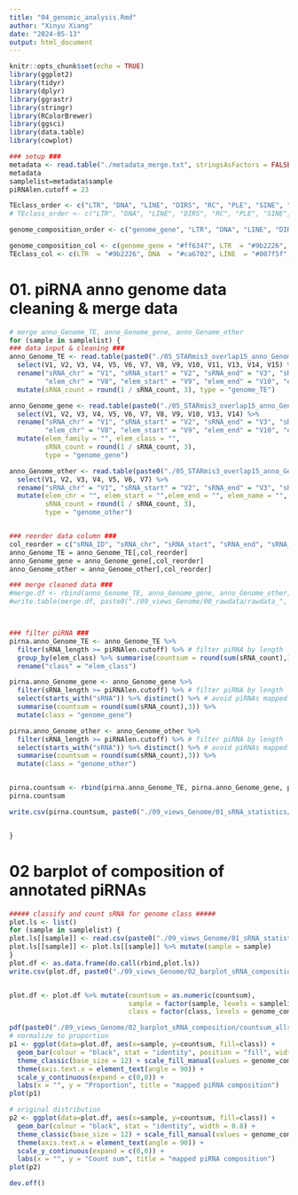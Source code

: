 ```yaml
---
title: "04_genomic_analysis.Rmd"
author: "Xinyu Xiang"
date: "2024-05-13"
output: html_document
---
```


```r
knitr::opts_chunk$set(echo = TRUE)
library(ggplot2)
library(tidyr)
library(dplyr)
library(ggrastr)
library(stringr)
library(RColorBrewer)
library(ggsci)
library(data.table)
library(cowplot)

```

```r
### setup ###
metadata <- read.table("./metadata_merge.txt", stringsAsFactors = FALSE, header=TRUE)
metadata
samplelist=metadata$sample
piRNAlen.cutoff = 23

TEclass_order <- c("LTR", "DNA", "LINE", "DIRS", "RC", "PLE", "SINE", "Simple_repeat", "Ngaro", "Low_complexity", "Satellite", "other", "unknown")
# TEclass_order <- c("LTR", "DNA", "LINE", "DIRS", "RC", "PLE", "SINE", "Ngaro", "Others")

genome_composition_order <- c("genome_gene", "LTR", "DNA", "LINE", "DIRS", "RC", "PLE", "SINE", "Simple_repeat", "Ngaro", "Low_complexity", "Satellite", "other", "unknown", "genome_other")

genome_composition_col <- c(genome_gene = "#ff6347", LTR  = "#9b2226", DNA  = "#ca6702", LINE  = "#007f5f", SINE  = "#4895ef", DIRS  = "#e9d8a6", Low_complexity  = "#b6ad90", Ngaro  = "#b9fbc0", PLE  = "#e7bc91", RC = "#dbcdf0", Satellite  = "#c5dedd", Simple_repeat  = "#8eecf5", other  = "#eddcd2", unknown  = "#d3d3d3", genome_other = "#f5f3f4")
TEclass_col <- c(LTR  = "#9b2226", DNA  = "#ca6702", LINE  = "#007f5f", SINE  = "#4895ef", DIRS  = "#e9d8a6", Low_complexity  = "#b6ad90", Ngaro  = "#b9fbc0", PLE  = "#e7bc91", RC = "#dbcdf0", Satellite  = "#c5dedd", Simple_repeat  = "#8eecf5", other  = "#eddcd2", unknown  = "#d3d3d3")


```

# 01. piRNA anno genome data cleaning & merge data
```r
# merge anno_Genome_TE, anno_Genome_gene, anno_Genome_other
for (sample in samplelist) {
### data input & cleaning ###
anno_Genome_TE <- read.table(paste0("./05_STARmis3_overlap15_anno_Genome/", sample, "_RM.bed"), comment.char = "", sep = "\t") %>% 
  select(V1, V2, V3, V4, V5, V6, V7, V8, V9, V10, V11, V13, V14, V15) %>% 
  rename("sRNA_chr" = "V1", "sRNA_start" = "V2", "sRNA_end" = "V3", "sRNA_ID" = "V4", "sRNA_length" = "V5", "sRNA_strand" = "V6", "sRNA_count" = "V7", 
         "elem_chr" = "V8", "elem_start" = "V9", "elem_end" = "V10", "elem_name" = "V11", "elem_strand" = "V13", "elem_family" = "V14", "elem_class" = "V15") %>% 
  mutate(sRNA_count = round(1 / sRNA_count, 3), type = "genome_TE")

anno_Genome_gene <- read.table(paste0("./05_STARmis3_overlap15_anno_Genome/", sample, "_gene.bed"), comment.char = "", sep = "\t") %>% 
  select(V1, V2, V3, V4, V5, V6, V7, V8, V9, V10, V13, V14) %>% 
  rename("sRNA_chr" = "V1", "sRNA_start" = "V2", "sRNA_end" = "V3", "sRNA_ID" = "V4", "sRNA_length" = "V5", "sRNA_strand" = "V6", "sRNA_count" = "V7", 
         "elem_chr" = "V8", "elem_start" = "V9", "elem_end" = "V10", "elem_strand" = "V13", "elem_name" = "V14") %>% 
  mutate(elem_family = "", elem_class = "",
         sRNA_count = round(1 / sRNA_count, 3), 
         type = "genome_gene")

anno_Genome_other <- read.table(paste0("./05_STARmis3_overlap15_anno_Genome/", sample, "_other.bed"), comment.char = "", sep = "\t") %>% 
  select(V1, V2, V3, V4, V5, V6, V7) %>% 
  rename("sRNA_chr" = "V1", "sRNA_start" = "V2", "sRNA_end" = "V3", "sRNA_ID" = "V4", "sRNA_length" = "V5", "sRNA_strand" = "V6", "sRNA_count" = "V7") %>% 
  mutate(elem_chr = "", elem_start = "",elem_end = "", elem_name = "", elem_strand = "", elem_family = "", elem_class = "",
         sRNA_count = round(1 / sRNA_count, 3), 
         type = "genome_other")  


### reorder data column ###
col_reorder = c("sRNA_ID", "sRNA_chr", "sRNA_start", "sRNA_end", "sRNA_length", "sRNA_count", "sRNA_strand", "elem_name", "elem_family", "elem_class", "elem_chr", "elem_start", "elem_end", "elem_strand", "type")
anno_Genome_TE = anno_Genome_TE[,col_reorder]
anno_Genome_gene = anno_Genome_gene[,col_reorder]
anno_Genome_other = anno_Genome_other[,col_reorder]

### merge cleaned data ###
#merge.df <- rbind(anno_Genome_TE, anno_Genome_gene, anno_Genome_other)  
#write.table(merge.df, paste0("./09_views_Genome/00_rawdata/rawdata_", sample, "_merge.txt"), sep="\t", row.names = FALSE, col.names = TRUE, quote = FALSE)



### filter piRNA ###
pirna.anno_Genome_TE <- anno_Genome_TE %>% 
  filter(sRNA_length >= piRNAlen.cutoff) %>% # filter piRNA by length
  group_by(elem_class) %>% summarise(countsum = round(sum(sRNA_count),3)) %>%
  rename("class" = "elem_class")

pirna.anno_Genome_gene <- anno_Genome_gene %>% 
  filter(sRNA_length >= piRNAlen.cutoff) %>% # filter piRNA by length
  select(starts_with("sRNA")) %>% distinct() %>% # avoid piRNAs mapped to different transcripts of a gene at multiple time
  summarise(countsum = round(sum(sRNA_count),3)) %>% 
  mutate(class = "genome_gene")

pirna.anno_Genome_other <- anno_Genome_other %>% 
  filter(sRNA_length >= piRNAlen.cutoff) %>% # filter piRNA by length
  select(starts_with("sRNA")) %>% distinct() %>% # avoid piRNAs mapped to different transcripts of a gene at multiple time
  summarise(countsum = round(sum(sRNA_count),3)) %>% 
  mutate(class = "genome_other")


pirna.countsum <- rbind(pirna.anno_Genome_TE, pirna.anno_Genome_gene, pirna.anno_Genome_other)
pirna.countsum

write.csv(pirna.countsum, paste0("./09_views_Genome/01_sRNA_statistics/pirna_countsum_", sample, ".csv"), quote = F, row.names = F)


}


```


# 02 barplot of composition of annotated piRNAs 
```r
##### classify and count sRNA for genome class #####
plot.ls <- list()
for (sample in samplelist) {
plot.ls[[sample]] <- read.csv(paste0("./09_views_Genome/01_sRNA_statistics/pirna_countsum_",sample,".csv")) 
plot.ls[[sample]] <- plot.ls[[sample]] %>% mutate(sample = sample)
}
plot.df <- as.data.frame(do.call(rbind,plot.ls))
write.csv(plot.df, paste0("./09_views_Genome/02_barplot_sRNA_composition/countsum_allsample.csv"), quote = F, row.names = F)


plot.df <- plot.df %>% mutate(countsum = as.numeric(countsum), 
                              sample = factor(sample, levels = samplelist),
                              class = factor(class, levels = genome_composition_order))

pdf(paste0("./09_views_Genome/02_barplot_sRNA_composition/countsum_allsample.pdf"), height = 4, width = 7)
# normalize to proportion
p1 <- ggplot(data=plot.df, aes(x=sample, y=countsum, fill=class)) + 
  geom_bar(colour = "black", stat = "identity", position = "fill", width = 0.8) + 
  theme_classic(base_size = 12) + scale_fill_manual(values = genome_composition_col) +
  theme(axis.text.x = element_text(angle = 90)) + 
  scale_y_continuous(expand = c(0,0)) +
  labs(x = "", y = "Proportion", title = "mapped piRNA composition")
plot(p1)

# original distribution
p2 <- ggplot(data=plot.df, aes(x=sample, y=countsum, fill=class)) + 
  geom_bar(colour = "black", stat = "identity", width = 0.8) + 
  theme_classic(base_size = 12) + scale_fill_manual(values = genome_composition_col) +
  theme(axis.text.x = element_text(angle = 90)) + 
  scale_y_continuous(expand = c(0,0)) +
  labs(x = "", y = "Count sum", title = "mapped piRNA composition")
plot(p2)

dev.off()
```


